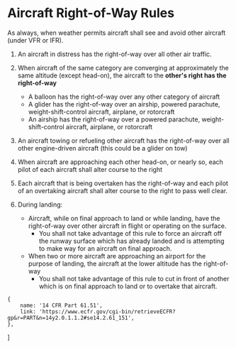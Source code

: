 

# Aircraft Right-of-Way Rules

As always, when weather permits aircraft shall see and avoid other aircraft
(under VFR or IFR).

1. An aircraft in distress has the right-of-way over all other air traffic.
2. When aircraft of the same category are converging at approximately the same
   altitude (except head-on), the aircraft to the **other's right has the
   right-of-way**
    - A balloon has the right-of-way over any other category of aircraft
    - A glider has the right-of-way over an airship, powered parachute,
      weight-shift-control aircraft, airplane, or rotorcraft
    - An airship has the right-of-way over a powered parachute,
      weight-shift-control aircraft, airplane, or rotorcraft
3. An aircraft towing or refueling other aircraft has the right-of-way over all
   other engine-driven aircraft (this could be a glider on tow)
4. When aircraft are approaching each other head-on, or nearly so, each pilot of
   each aircraft shall alter course to the right
5. Each aircraft that is being overtaken has the right-of-way and each pilot of
   an overtaking aircraft shall alter course to the right to pass well clear.
6. During landing:

    - Aircraft, while on final approach to land or while landing, have the
      right-of-way over other aircraft in flight or operating on the surface.
        - You shall not take advantage of this rule to force an aircraft off the
          runway surface which has already landed and is attempting to make way
          for an aircraft on final approach.
    - When two or more aircraft are approaching an airport for the purpose of
      landing, the aircraft at the lower altitude has the right-of-way
        - You shall not take advantage of this rule to cut in front of another
          which is on final approach to land or to overtake that aircraft.

<Reg part="91.113" />

    {
        name: '14 CFR Part 61.51',
        link: 'https://www.ecfr.gov/cgi-bin/retrieveECFR?gp&r=PART&n=14y2.0.1.1.2#se14.2.61_151',
    },
]
